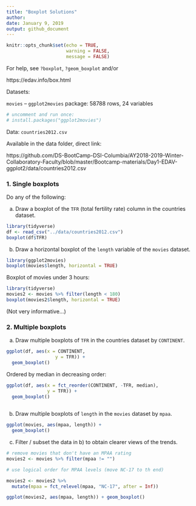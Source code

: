```yaml
---
title: "Boxplot Solutions"
author: 
date: January 9, 2019
output: github_document
---
```


```r
knitr::opts_chunk$set(echo = TRUE, 
                      warning = FALSE,
                      message = FALSE)
```

For help, see `?boxplot`, `?geom_boxplot` and/or

https://edav.info/box.html


Datasets:

`movies` -- `ggplot2movies` package: 58788 rows, 24 variables

```r
# uncomment and run once:
# install.packages("ggplot2movies")
```

Data: `countries2012.csv` 

Available in the data folder, direct link:

https://github.com/DS-BootCamp-DSI-Columbia/AY2018-2019-Winter-Collaboratory-Faculty/blob/master/Bootcamp-materials/Day1-EDAV-ggplot2/data/countries2012.csv

### 1. Single boxplots

Do any of the following:

a) Draw a boxplot of the `TFR` (total fertility rate) column in the countries dataset.

```r
library(tidyverse)
df <- read_csv("../data/countries2012.csv")
boxplot(df$TFR)
```

b) Draw a horizontal boxplot of the `length` variable of the `movies` dataset.

```r
library(ggplot2movies)
boxplot(movies$length, horizontal = TRUE)
```

Boxplot of movies under 3 hours:

```r
library(tidyverse)
movies2 <- movies %>% filter(length < 180)
boxplot(movies2$length, horizontal = TRUE)
```

(Not very informative...)

### 2. Multiple boxplots

a) Draw multiple boxplots of `TFR` in the countries dataset by `CONTINENT`.

```r
ggplot(df, aes(x = CONTINENT,     
                  y = TFR)) + 
  geom_boxplot()
```

Ordered by median in decreasing order:

```r
ggplot(df, aes(x = fct_reorder(CONTINENT, -TFR, median),
               y = TFR)) +
  geom_boxplot()
               
```


b) Draw multiple boxplots of `length` in the `movies` dataset by `mpaa`.

```r
ggplot(movies, aes(mpaa, length)) + 
  geom_boxplot()
```


c) Filter / subset the data in b) to obtain clearer views of the trends.

```r
# remove movies that don't have an MPAA rating
movies2 <- movies %>% filter(mpaa != "")

# use logical order for MPAA levels (move NC-17 to th end)

movies2 <- movies2 %>% 
  mutate(mpaa = fct_relevel(mpaa, "NC-17", after = Inf))

ggplot(movies2, aes(mpaa, length)) + geom_boxplot()
```

